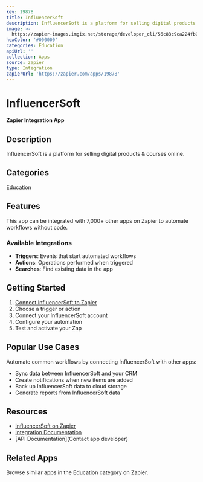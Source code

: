 ```yaml
---
key: 19878
title: InfluencerSoft
description: InfluencerSoft is a platform for selling digital products & courses online.
image: >-
  https://zapier-images.imgix.net/storage/developer_cli/56c83c9ca224fb0b1131c58255ed4810_2.png?auto=format%2Ccompress&ixlib=python-3.0.0&q=50
hexColor: '#000000'
categories: Education
apiUrl: ''
collection: Apps
source: zapier
type: Integration
zapierUrl: 'https://zapier.com/apps/19878'
---
```

# InfluencerSoft

**Zapier Integration App**

## Description

InfluencerSoft is a platform for selling digital products & courses online.

## Categories

Education

## Features

This app can be integrated with 7,000+ other apps on Zapier to automate workflows without code.

### Available Integrations

- **Triggers**: Events that start automated workflows
- **Actions**: Operations performed when triggered
- **Searches**: Find existing data in the app

## Getting Started

1. [Connect InfluencerSoft to Zapier](https://zapier.com/apps/19878)
2. Choose a trigger or action
3. Connect your InfluencerSoft account
4. Configure your automation
5. Test and activate your Zap

## Popular Use Cases

Automate common workflows by connecting InfluencerSoft with other apps:

- Sync data between InfluencerSoft and your CRM
- Create notifications when new items are added
- Back up InfluencerSoft data to cloud storage
- Generate reports from InfluencerSoft data

## Resources

- [InfluencerSoft on Zapier](https://zapier.com/apps/19878)
- [Integration Documentation](https://zapier.com/apps/19878/integrations)
- [API Documentation](Contact app developer)

## Related Apps

Browse similar apps in the Education category on Zapier.
